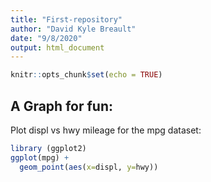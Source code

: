 ```yaml
---
title: "First-repository"
author: "David Kyle Breault"
date: "9/8/2020"
output: html_document
---
```


```r
knitr::opts_chunk$set(echo = TRUE)
```

## A Graph for fun:

Plot displ vs hwy mileage for the mpg dataset:

```r
library (ggplot2)
ggplot(mpg) +
  geom_point(aes(x=displ, y=hwy))
```

